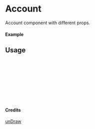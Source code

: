 
<Meta of={Account} title="unDraw/Account" />

# Account

Account component with different props.

#### Example

<Canvas of={Account.Primary} />

## Usage

```ts
import { Account } from "yadl-ui";

const Example = () => {
  return (
      <Account />
  );
};

export default Example;
```

#### Credits
[unDraw](https://undraw.co/illustrations)
